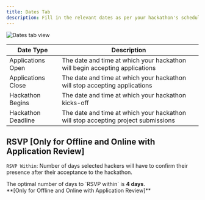 ```yaml
---
title: Dates Tab
description: Fill in the relevant dates as per your hackathon's schedule.
---
```


<img src="/assets/image-8.9.webp" alt="Dates tab view" />

| **Date Type**      | **Description**                                                                   |
| ------------------ | --------------------------------------------------------------------------------- |
| Applications Open  | The date and time at which your hackathon will begin accepting applications       |
| Applications Close | The date and time at which your hackathon will stop accepting applications        |
| Hackathon Begins   | The date and time at which your hackathon kicks-off                               |
| Hackathon Deadline | The date and time at which your hackathon will stop accepting project submissions |

## RSVP **[Only for Offline and Online with Application Review]**

`RSVP Within`: Number of days selected hackers will have to confirm their presence after their acceptance to the hackathon.

<Callout title="RSVP Recommendation" type="info">
  The optimal number of days to `RSVP within` is <strong>4 days</strong>.  
  <br />**[Only for Offline and Online with Application Review]**
</Callout>
